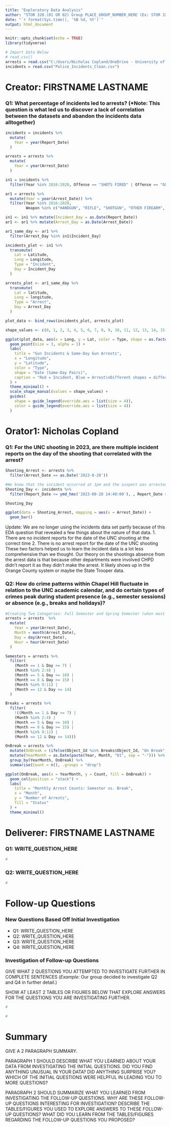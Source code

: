 ---
title: "Exploratory Data Analysis"
author: "STOR 320.(01 OR 02) Group PLACE_GROUP_NUMBER_HERE (Ex: STOR 320.01 Group 12)"
date: "`r format(Sys.time(), '%B %d, %Y')`"
output: html_document
---

```{r setup, include=FALSE}
knitr::opts_chunk$set(echo = TRUE)
library(tidyverse)

# Import Data Below
# read_csv()
arrests = read.csv("C:/Users/Nicholas Copland/OneDrive - University of North Carolina at Chapel Hill/STOR_320/Final/Police_Arrests_Clean2.csv")
incidents = read.csv("Police_Incidents_Clean.csv")
```

# Creator: FIRSTNAME LASTNAME

### Q1: What percentage of incidents led to arrests? (*Note: This question is what led us to discover a lack of correlation between the datasets and abandon the incidents data alltogether)

```{r}
incidents = incidents %>%
  mutate(
    Year = year(Report_Date)
  )

arrests = arrests %>%
  mutate(
    Year = year(Arrest_Date)
  )

in1 = incidents %>%
  filter(Year %in% 2016:2020, Offense == "SHOTS FIRED" | Offense == "GUNSHOTS")

ar1 = arrests %>%
  mutate(Year = year(Arrest_Date)) %>%
  filter(Year %in% 2016:2020, 
         Weapon %in% c("HANDGUN", "RIFLE", "SHOTGUN", "OTHER FIREARM", "FIREARM (TYP NOT STATED)"))

in1 <- in1 %>% mutate(Incident_Day = as.Date(Report_Date))
ar1 <- ar1 %>% mutate(Arrest_Day = as.Date(Arrest_Date))

ar1_same_day <- ar1 %>%
  filter(Arrest_Day %in% in1$Incident_Day)

incidents_plot <- in1 %>%
  transmute(
    Lat = Latitude,
    Long = Longitude,
    Type = "Incident",
    Day = Incident_Day
  )

arrests_plot <- ar1_same_day %>%
  transmute(
    Lat = latitude, 
    Long = longitude,
    Type = "Arrest",
    Day = Arrest_Day
  )

plot_data <- bind_rows(incidents_plot, arrests_plot)

shape_values <- c(0, 1, 2, 3, 4, 5, 6, 7, 8, 9, 10, 11, 12, 13, 14, 15, 16, 17, 18, 19, 20, 21, 22, 23, 24)

ggplot(plot_data, aes(x = Long, y = Lat, color = Type, shape = as.factor(Day))) +
  geom_point(size = 3, alpha = 1) +
  labs(
    title = "Gun Incidents & Same-Day Gun Arrests",
    x = "Longitude",
    y = "Latitude",
    color = "Type",
    shape = "Date (Same-Day Pairs)",
    caption = "Red = Incident, Blue = Arrest\nDifferent shapes = different days"
  ) +
  theme_minimal() +
  scale_shape_manual(values = shape_values) + 
  guides(
    shape = guide_legend(override.aes = list(size = 4)),
    color = guide_legend(override.aes = list(size = 4))
  )
```


# Orator1: Nicholas Copland

### Q1: For the UNC shooting in 2023, are there multiple incident reports on the day of the shooting that correlated with the arrest?
```{r}
Shooting_Arrest <- arrests %>%
  filter(Arrest_Date == as.Date('2023-8-28'))

#We know that the incident occurred at 1pm and the suspect was arrested at 2:40pm so any incident reports related to the incident would fall between those times
Shooting_Day <- incidents %>%
  filter(Report_Date <= ymd_hms('2023-08-28 14:40:00'), , Report_Date >= ymd_hms('2023-08-28 13:00:00'))

Shooting_Day

ggplot(data = Shooting_Arrest, mapping = aes(x = Arrest_Date)) + 
  geom_bar()
```
Update: We are no longer using the incidents data set partly because of this EDA question that revealed a few things about the nature of that data. 
  1. There are no incident reports for the date of the UNC shooting at the correct time
  2. There is no arrest report for the date of the UNC shooting
These two factors helped us to learn the incident data is a lot less comprehensive than we thought. Our theory on the shootings absence from the arrest data is that because other departments were involved CHPD didn't report it as they didn't make the arrest. It likely shows up in the Orange County system or maybe the State Trooper data. 


### Q2: How do crime patterns within Chapel Hill fluctuate in relation to the UNC academic calendar, and do certain types of crimes peak during student presence (e.g., semester sessions) or absence (e.g., breaks and holidays)?

```{r}
#Creating Two Categories: Fall Semester and Spring Semester (when most students are on campus) and Breaks (When most students are off campus)
arrests = arrests  %>%
  mutate(
    Year = year(Arrest_Date),
    Month = month(Arrest_Date),
    Day = day(Arrest_Date),
    Hour = hour(Arrest_Date)
  )

Semesters = arrests %>%
  filter(
    (Month == 1 & Day >= 7) |
    (Month %in% 2:4) |
    (Month == 5 & Day <= 10) |
    (Month == 8 & Day >= 15) |
    (Month %in% 9:11) |
    (Month == 12 & Day <= 14)
  )

Breaks = arrests %>%
  filter(
    !((Month == 1 & Day >= 7) |
    (Month %in% 2:4) |
    (Month == 5 & Day <= 10) |
    (Month == 8 & Day >= 15) |
    (Month %in% 9:11) |
    (Month == 12 & Day <= 14)))
```

```{r}
OnBreak = arrests %>%
  mutate(OnBreak = (ifelse(Object_Id %in% Breaks$Object_Id, "On Break", "Semester"))) %>%
  mutate(YearMonth = as.Date(paste(Year, Month, "01", sep = "-"))) %>%
  group_by(YearMonth, OnBreak) %>%
  summarise(Count = n(), .groups = "drop")

ggplot(OnBreak, aes(x = YearMonth, y = Count, fill = OnBreak)) +
  geom_col(position = "stack") +
  labs(
    title = "Monthly Arrest Counts: Semester vs. Break",
    x = "Month",
    y = "Number of Arrests",
    fill = "Status"
  ) +
  theme_minimal()
```

# Deliverer: FIRSTNAME LASTNAME

### Q1: WRITE_QUESTION_HERE

```{r}
#
```

### Q2: WRITE_QUESTION_HERE

```{r}
#
```

# Follow-up Questions

### New Questions Based Off Initial Investigation

- Q1: WRITE_QUESTION_HERE
- Q2: WRITE_QUESTION_HERE
- Q3: WRITE_QUESTION_HERE 
- Q4: WRITE_QUESTION_HERE

### Investigation of Follow-up Questions

GIVE WHAT 2 QUESTIONS YOU ATTEMPTED TO INVESTIGATE FURTHER IN COMPLETE SENTENCES (*Example:* Our group decided to investigate Q2 and Q4 in further detail.)

SHOW AT LEAST 2 TABLES OR FIGURES BELOW THAT EXPLORE ANSWERS FOR THE QUESTIONS YOU ARE INVESTIGATING FURTHER.

```{r}
#
```

```{r}
#
```

# Summary

GIVE A 2 PARAGRAPH SUMMARY. 

PARAGRAPH 1 SHOULD DESCRIBE WHAT YOU LEARNED ABOUT YOUR DATA FROM INVESTIGATING THE INITIAL QUESTIONS. DID YOU FIND ANYTHING UNUSUAL IN YOUR DATA? DID ANYTHING SURPRISE YOU? WHICH OF THE INITIAL QUESTIONS WERE HELPFUL IN LEADING YOU TO MORE QUESTIONS?

PARAGRAPH 2 SHOULD SUMMARIZE WHAT YOU LEARNED FROM INVESTIGATING THE FOLLOW-UP QUESTIONS. WHY ARE THESE FOLLOW-UP QUESTIONS INTERESTING FOR INVESTIGATION? DESCRIBE THE TABLES/FIGURES YOU USED TO EXPLORE ANSWERS TO THESE FOLLOW-UP QUESTIONS? WHAT DID YOU LEARN FROM THE TABLES/FIGURES REGARDING THE FOLLOW-UP QUESTIONS YOU PROPOSED?